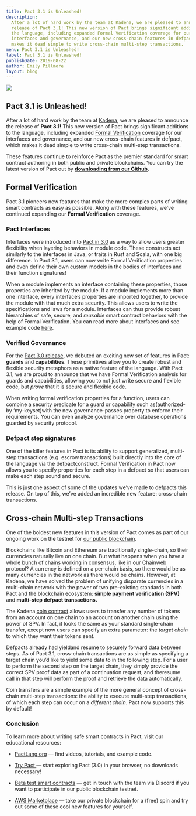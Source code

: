 ```yaml
---
title: Pact 3.1 is Unleashed!
description:
  After a lot of hard work by the team at Kadena, we are pleased to announce the
  release of Pact 3.1! This new version of Pact brings significant additions to
  the language, including expanded Formal Verification coverage for our
  interfaces and governance, and our new cross-chain features in defpact, which
  makes it dead simple to write cross-chain multi-step transactions.
menu: Pact 3.1 is Unleashed!
label: Pact 3.1 is Unleashed!
publishDate: 2019-08-22
author: Emily Pillmore
layout: blog
---
```


![](/assets/blog/1_Pcj9Zf_irC35TwEGJlpz1Q.webp)

## Pact 3.1 is Unleashed!

After a lot of hard work by the team at [Kadena](http://kadena.io), we are
pleased to announce the release of **Pact 3.1!** This new version of Pact brings
significant additions to the language, including expanded
[Formal Verification](https://medium.com/kadena-io/pact-formal-verification-for-blockchain-smart-contracts-done-right-889058bd8c3f)
coverage for our interfaces and governance, and our new cross-chain features in
defpact, which makes it dead simple to write cross-chain multi-step
transactions.

These features continue to reinforce Pact as the premier standard for smart
contract authoring in both public and private blockchains. You can try the
latest version of Pact out by
**[downloading from our Github](https://github.com/kadena-io/pact#installing-pact-with-homebrew-osx-only).**

## Formal Verification

Pact 3.1 pioneers new features that make the more complex parts of writing smart
contracts as easy as possible. Along with these features, we’ve continued
expanding our **Formal Verification** coverage.

### Pact Interfaces

Interfaces were introduced into
[Pact in 3.0](https://medium.com/kadena-io/announcing-pact-3-0-4b0a8f35e6a0) as
a way to allow users greater flexibility when layering behaviors in module code.
These constructs act similarly to the interfaces in Java, or traits in Rust and
Scala, with one big difference. In Pact 3.1, users can now write Formal
Verification properties and even define their own custom models in the bodies of
interfaces and their function signatures!

When a module implements an interface containing these properties, those
properties are inherited by the module. If a module implements more than one
interface, every interface’s properties are imported together, to provide the
module with that much extra security. This allows users to write the
specifications and laws for a module. Interfaces can thus provide robust
hierarchies of safe, secure, and _reusable_ smart contract behaviors with the
help of Formal Verification. You can read more about interfaces and see example
code
[here](https://pact-language.readthedocs.io/en/stable/pact-reference.html#interfaces).

### Verified Governance

For the
[Pact 3.0 release](https://medium.com/kadena-io/announcing-pact-3-0-4b0a8f35e6a0),
we debuted an exciting new set of features in Pact: **guards** and
**capabilities**. These primitives allow you to create robust and flexible
security metaphors as a native feature of the language. With Pact 3.1, we are
proud to announce that we have Formal Verification analysis for guards and
capabilities, allowing you to not just write secure and flexible code, but
_prove_ that it is secure and flexible code.

When writing formal verification properties for a function, users can combine a
security predicate for a guard or capability such as(authorized-by
‘my-keyset)with the new governance-passes property to enforce their
requirements. You can even analyze governance over database operations guarded
by security protocol.

### Defpact step signatures

One of the killer features in Pact is its ability to support generalized,
multi-step transactions (e.g. escrow transactions) built directly into the core
of the language via the defpactconstruct. Formal Verification in Pact now allows
you to specify properties for each step in a defpact so that users can make each
step sound and secure.

This is just one aspect of some of the updates we’ve made to defpacts this
release. On top of this, we’ve added an incredible new feature: cross-chain
transactions.

## Cross-chain Multi-step Transactions

One of the boldest new features in this version of Pact comes as part of our
ongoing work on the testnet for
[our public blockchain](https://medium.com/kadena-io/announcement-kadena-public-blockchain-testnet-live-dbfb8a6477c5).

Blockchains like Bitcoin and Ethereum are traditionally single-chain, so their
currencies naturally live on one chain. But what happens when you have a whole
bunch of chains working in consensus, like in our Chainweb protocol? A currency
is defined on a per-chain basis, so there would be as many currencies in the
network as there would be chains. However, at Kadena, we have solved the problem
of unifying disparate currencies in a multi-chain network with the power of two
pre-existing standards in both Pact and the blockchain ecosystem: **simple
payment verification (SPV)** and **multi-step defpact transactions.**

The Kadena
[coin contract](https://github.com/kadena-io/chainweb-node/blob/master/pact/coin-contract/coin.pact#L195)
allows users to transfer any number of tokens from an account on one chain to an
account on another chain using the power of SPV. In fact, it looks the same as
your standard single-chain transfer, except now users can specify an extra
parameter: the _target chain_ to which they want their tokens sent.

Defpacts already had yieldand resume to securely forward data between steps. As
of Pact 3.1, cross-chain transactions are as simple as specifying a target chain
you’d like to yield some data to in the following step. For a user to perform
the second step on the target chain, they simply provide the correct SPV proof
data as part of a continuation request, and theresume call in that step will
perform the proof and retrieve the data automatically.

Coin transfers are a simple example of the more general concept of cross-chain
multi-step transactions: the ability to execute multi-step transactions, of
which each step can occur on a _different chain_. Pact now supports this by
default!

### Conclusion

To learn more about writing safe smart contracts in Pact, visit our educational
resources:

- [PactLang.org](http://pactlang.org/) — find videos, tutorials, and example
  code.

- [Try Pact ](http://pact.kadena.io)— start exploring Pact (3.0) in your
  browser, no downloads necessary!

- [Beta test smart contracts](http://discord.io/kadena) — get in touch with the
  team via Discord if you want to participate in our public blockchain testnet.

- [AWS Marketplace](http://kadena.io/aws) — take our private blockchain for a
  (free) spin and try out some of these cool new features for yourself.
